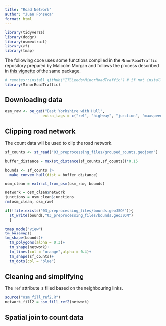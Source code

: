 ```yaml
---
title: "Road Network"
author: "Juan Fonseca"
format: html
---
```

```r
library(tidyverse)
library(dodgr)
library(osmextract)
library(sf)
library(tmap)
```

The following code uses some functions compiled in the `MinorRoadTraffic` repository prepared by Malcolm Morgan and follows the process described in [this vignette](https://github.com/ITSLeeds/MinorRoadTraffic/blob/main/vignettes/IOW.Rmd) of the same package.

```r
# remotes::install_github("ITSLeeds/MinorRoadTraffic") # if not installed
library(MinorRoadTraffic)
```

## Downloading data

```r
osm_raw <- oe_get("East Yorkshire with Hull",
                 extra_tags = c("ref", "highway", "junction", "maxspeed"))
```

## Clipping road network

The count data will be used to clip the road network.
```r
sf_counts <- st_read("03_preprocessing_files/grouped_counts.geojson")
```


```r
buffer_distance = max(st_distance(sf_counts,sf_counts))*0.15

bounds <- sf_counts |>
  make_convex_hull(dist = buffer_distance)

osm_clean = extract_from_osm(osm_raw, bounds)

network = osm_clean$network
junctions = osm_clean$junctions
rm(osm_clean, osm_raw)
```

```r
if(!file.exists("03_preprocessing_files/bounds.geoJSON")){
  st_write(bounds,"03_preprocessing_files/bounds.geoJSON")
  }
```


```r
tmap_mode("view")
tm_basemap()+
tm_shape(bounds)+
  tm_polygons(alpha = 0.3)+
  tm_shape(network)+
  tm_lines(col = "orange",alpha = 0.4)+
  tm_shape(sf_counts)+
  tm_dots(col = "blue")
```

## Cleaning and simplifying
The `ref` attribute is filled based on the neighbouring links. 
```r
source("osm_fill_ref2.R")
network_fill2 = osm_fill_ref2(network)
```
## Spatial join to count data

```r

```


